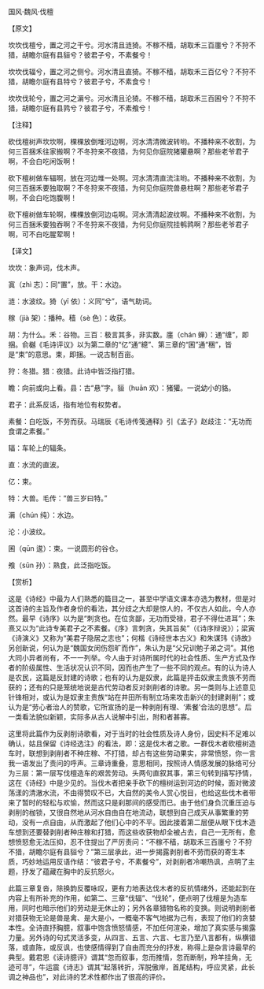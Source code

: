 

国风·魏风·伐檀

【原文】

坎坎伐檀兮，置之河之干兮。河水清且涟猗。不稼不穑，胡取禾三百廛兮？不狩不猎，胡瞻尔庭有县貆兮？彼君子兮，不素餐兮！

坎坎伐辐兮，置之河之侧兮。河水清且直猗。不稼不穑，胡取禾三百亿兮？不狩不猎，胡瞻尔庭有县特兮？彼君子兮，不素食兮！

坎坎伐轮兮，置之河之漘兮。河水清且沦猗。不稼不穑，胡取禾三百囷兮？不狩不猎，胡瞻尔庭有县鹑兮？彼君子兮，不素飧兮！

【注释】

砍伐檀树声坎坎啊，棵棵放倒堆河边啊，河水清清微波转哟。不播种来不收割，为何三百捆禾往家搬啊？不冬狩来不夜猎，为何见你庭院猪獾悬啊？那些老爷君子啊，不会白吃闲饭啊！

砍下檀树做车辐啊，放在河边堆一处啊。河水清清直流注哟。不播种来不收割，为何三百捆禾要独取啊？不冬狩来不夜猎，为何见你庭院兽悬柱啊？那些老爷君子啊，不会白吃饱腹啊！

砍下檀树做车轮啊，棵棵放倒河边屯啊。河水清清起波纹啊。不播种来不收割，为何三百捆禾要独吞啊？不冬狩来不夜猎，为何见你庭院挂鹌鹑啊？那些老爷君子啊，可不白吃腥荤啊！

【译文】

坎坎：象声词，伐木声。

寘（zhì 志）：同“置”，放。干：水边。

涟：水波纹。猗（yī 依）：义同“兮”，语气助词。

稼（jià 架）：播种。穑（sè 色）：收获。

胡：为什么。禾：谷物。三百：极言其多，非实数。廛（chán 蝉）：通“缠”，即捆。俞樾《毛诗评议》以为第二章的“亿”通“繶”、第三章的“囷”通“稇”，皆是“束”的意思。束，即捆。一说古制百亩。

狩：冬猎。猎：夜猎。此诗中皆泛指打猎。

瞻：向前或向上看。县：古“悬”字。貆（huān 欢）：猪獾。一说幼小的貉。

君子：此系反话，指有地位有权势者。

素餐：白吃饭，不劳而获。马瑞辰《毛诗传笺通释》引《孟子》赵歧注：“无功而食谓之素餐。”

辐：车轮上的辐条。

直：水流的直波。

亿：束。

特：大兽。毛传：“兽三岁曰特。”

漘（chún 纯）：水边。

沦：小波纹。

囷（qūn 逡）：束。一说圆形的谷仓。

飧（sūn 孙）：熟食，此泛指吃饭。

【赏析】

这是《诗经》中最为人们熟悉的篇目之一，甚至中学语文课本亦选为教材，但是对这首诗的主旨及作者身份的看法，其分歧之大却是惊人的，不仅古人如此，今人亦然。最早《诗序》以为是“刺贪也。在位贪鄙，无功而受禄，君子不得仕进耳”；朱熹又以为“此诗专美君子之不素餐。《序》言刺贪，失其旨矣”（《诗序辩说》）；梁寅《诗演义》又称为“美君子隐居之志也”；何楷《诗经世本古义》和朱谋玮《诗故》另创新说，何认为是“魏国女闵伤怨旷而作”，朱认为是“父兄训勉子弟之词”。其他大同小异者尚有，不一一列举。今人由于对诗所属时代的社会性质、生产方式及作者的阶级属性、生活状况认识不同，因而也产生了一些不同的观点。有的认为诗人是农民，这篇是反封建的诗歌；也有的认为是奴隶，此篇是抨击奴隶主贵族不劳而获的；还有的只是笼统地说是古代劳动者反对剥削者的诗歌。另一类则与上述意见针锋相对，或认为是奴隶主贵族“站在井田所有制立场来攻击新兴的封建剥削”；或认为是“劳心者治人的赞歌，它所宣扬的是一种剥削有理、‘素餐’合法的思想”。后一类看法貌似新颖，实际多从古人说解中引出，附和者甚寡。

这里将此篇作为反剥削诗歌看，对于当时的社会性质及诗人身份，因史料不足难以确认，姑且保留《诗经选注》的看法，即：这是伐木者之歌。一群伐木者砍檀树造车时，联想到剥削者不种庄稼、不打猎，却占有这些劳动果实，非常愤怒，你一言我一语发出了责问的呼声。三章诗重叠，意思相同，按照诗人情感发展的脉络可分为三层：第一层写伐檀造车的艰苦劳动。头两句直叙其事，第三句转到描写抒情，这在《诗经》中是少见的。当伐木者把亲手砍下的檀树运到河边的时候，面对微波荡漾的清澈水流，不由得赞叹不已，大自然的美令人赏心悦目，也给这些伐木者带来了暂时的轻松与欢愉，然而这只是刹那间的感受而已。由于他们身负沉重压迫与剥削的枷锁，又很自然地从河水自由自在地流动，联想到自己成天从事繁重的劳动，没有一点自由，从而激起了他们心中的不平。因此接着第二层便从眼下伐木造车想到还要替剥削者种庄稼和打猎，而这些收获物却全被占去，自己一无所有，愈想愤怒愈无法压抑，忍不住提出了严厉责问：“不稼不穑，胡取禾三百廛兮？不狩不猎，胡瞻尔庭有县貆兮？”第三层承此，进一步揭露剥削者不劳而获的寄生本质，巧妙地运用反语作结：“彼君子兮，不素餐兮”，对剥削者冷嘲热讽，点明了主题，抒发了蕴藏在胸中的反抗怒火。

此篇三章复沓，除换韵反覆咏叹，更有力地表达伐木者的反抗情绪外，还能起到在内容上有所补充的作用，如第二、三章“伐辐”、“伐轮”，便点明了伐檀是为造车用，同时也暗示他们的劳动是无休止的；另外各章猎物名称的变换。则说明剥削者对猎获物无论是兽是禽、是大是小，一概毫不客气地据为己有，表现了他们的贪婪本性。全诗直抒胸臆，叙事中饱含愤怒情感，不加任何渲染，增加了真实感与揭露力量。另外诗的句式灵活多变，从四言、五言、六言、七言乃至八言都有，纵横错落，或直陈，或反讽，也使感情得到了自由而充分的抒发，称得上是杂言诗最早的典型。戴君恩《读诗臆评》谓其“忽而叙事，忽而推情，忽而断制，羚羊挂角，无迹可寻”，牛运震《诗志》谓其“起落转折，浑脱傲岸，首尾结构，呼应灵紧，此长调之神品也”，对此诗的艺术性都作出了很高的评价。

